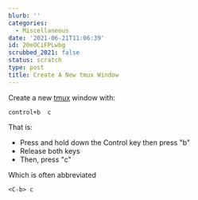 ```yaml
---
blurb: ''
categories:
  - Miscellaneous
date: '2021-06-21T11:06:39'
id: 20eOCiFPLwbg
scrubbed_2021: false
status: scratch
type: post
title: Create A New tmux Window
---
```


Create a new [tmux](https://github.com/tmux/tmux/wiki) window with:

```command
control+b  c
```

That is: 

- Press and hold down the Control key then press "b" 
- Release both keys
- Then, press "c" 

Which is often abbreviated

```command
<C-b> c
```
